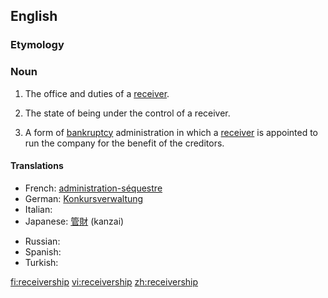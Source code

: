 {{wikipedia}}
==English==

===Etymology===
{{suffix|receiver|ship}}

===Noun===
{{en-noun}}

# {{legal}} The office and duties of a [[receiver]].
# {{legal}} The state of being under the control of a receiver.
# {{legal|business}} A form of [[bankruptcy]] administration in which a [[receiver]] is appointed to run the company for the benefit of the creditors.

====Translations====
{{trans-top|trusteeship in bankruptcy}}
*French: [[administration-séquestre]]
*German: [[Konkursverwaltung]]
* Italian: {{t-|it|sequestro}}
*Japanese: [[管財]] (kanzai)
{{trans-mid}}
* Russian: {{t|ru|преемственность|f|tr=prejemstvennost'|sc=Cyrl}}
* Spanish: {{t|es|sindicatura}}
* Turkish: {{t|tr|yedieminlik}}
{{trans-bottom}}

[[fi:receivership]]
[[vi:receivership]]
[[zh:receivership]]